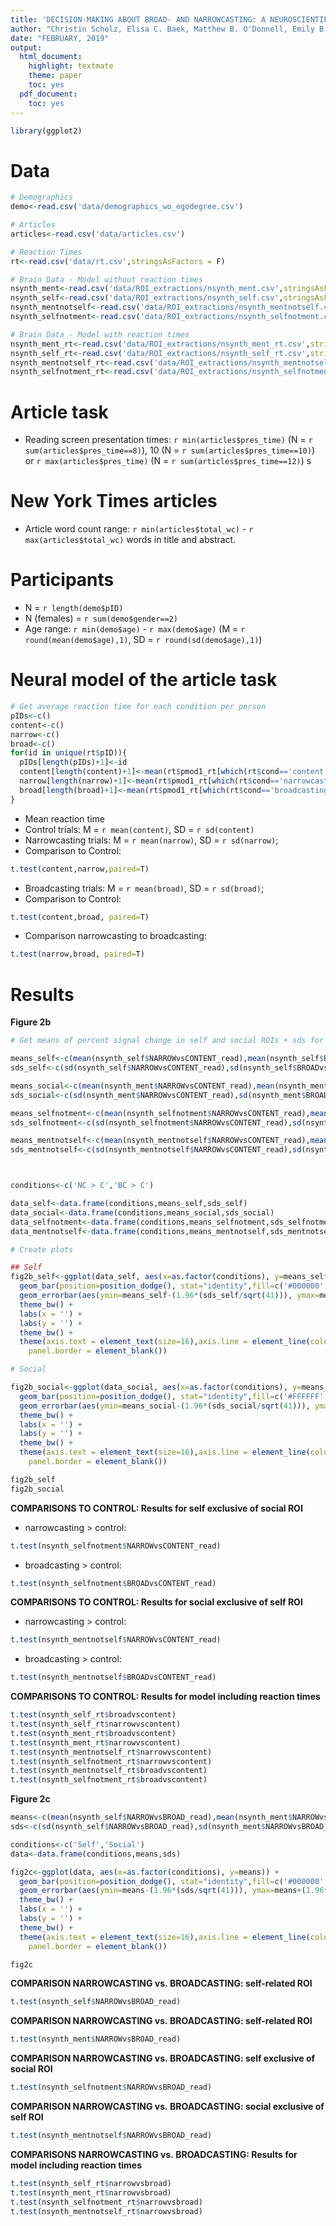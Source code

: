 ```yaml
---
title: 'DECISION-MAKING ABOUT BROAD- AND NARROWCASTING: A NEUROSCIENTIFIC PERSPECTIVE'
author: "Christin Scholz, Elisa C. Baek, Matthew B. O'Donnell, Emily B. Falk"
date: "FEBRUARY, 2019"
output:
  html_document:
    highlight: textmate
    theme: paper
    toc: yes
  pdf_document:
    toc: yes
---
```


```r
library(ggplot2)
```


# Data
```r
# Demographics
demo<-read.csv('data/demographics_wo_egodegree.csv')

# Articles
articles<-read.csv('data/articles.csv')

# Reaction Times
rt<-read.csv('data/rt.csv',stringsAsFactors = F)

# Brain Data - Model without reaction times
nsynth_ment<-read.csv('data/ROI_extractions/nsynth_ment.csv',stringsAsFactors = F)
nsynth_self<-read.csv('data/ROI_extractions/nsynth_self.csv',stringsAsFactors = F)
nsynth_mentnotself<-read.csv('data/ROI_extractions/nsynth_mentnotself.csv',stringsAsFactors = F)
nsynth_selfnotment<-read.csv('data/ROI_extractions/nsynth_selfnotment.csv',stringsAsFactors = F)

# Brain Data - Model with reaction times
nsynth_ment_rt<-read.csv('data/ROI_extractions/nsynth_ment_rt.csv',stringsAsFactors = F)
nsynth_self_rt<-read.csv('data/ROI_extractions/nsynth_self_rt.csv',stringsAsFactors = F)
nsynth_mentnotself_rt<-read.csv('data/ROI_extractions/nsynth_mentnotself_rt.csv',stringsAsFactors = F)
nsynth_selfnotment_rt<-read.csv('data/ROI_extractions/nsynth_selfnotment_rt.csv',stringsAsFactors = F)
```


# Article task

* Reading screen presentation times: `r min(articles$pres_time)` (N = `r sum(articles$pres_time==8)`), 10 (N = `r sum(articles$pres_time==10)`) or `r max(articles$pres_time)` (N = `r sum(articles$pres_time==12)`) s

# New York Times articles 

* Article word count range: `r min(articles$total_wc)` - `r max(articles$total_wc)` words in title and abstract.

# Participants
* N = `r length(demo$pID)` 
* N (females) = `r sum(demo$gender==2)` 
* Age range: `r min(demo$age)` - `r max(demo$age)` (M = `r round(mean(demo$age),1)`, SD = `r round(sd(demo$age),1)`)

# Neural model of the article task

```r
# Get average reaction time for each condition per person
pIDs<-c()
content<-c()
narrow<-c()
broad<-c()
for(id in unique(rt$pID)){
  pIDs[length(pIDs)+1]<-id
  content[length(content)+1]<-mean(rt$pmod1_rt[which(rt$cond=='content' & rt$pID==id)],na.rm=T)
  narrow[length(narrow)+1]<-mean(rt$pmod1_rt[which(rt$cond=='narrowcasting' & rt$pID==id)],na.rm=T)
  broad[length(broad)+1]<-mean(rt$pmod1_rt[which(rt$cond=='broadcasting' & rt$pID==id)],na.rm=T)
}
```

* Mean reaction time 
* Control trials: M = `r mean(content)`, SD = `r sd(content)` 
* Narrowcasting trials: M = `r mean(narrow)`, SD = `r sd(narrow)`; 
* Comparison to Control: 
```r
t.test(content,narrow,paired=T)
``` 
* Broadcasting trials: M = `r mean(broad)`, SD = `r sd(broad)`; 
* Comparison to Control: 
```r
t.test(content,broad, paired=T)
```

* Comparison narrowcasting to broadcasting: 

```r
t.test(narrow,broad, paired=T)
```

# Results

__Figure 2b__
```r
# Get means of percent signal change in self and social ROIs + sds for error bars

means_self<-c(mean(nsynth_self$NARROWvsCONTENT_read),mean(nsynth_self$BROADvsCONTENT_read))
sds_self<-c(sd(nsynth_self$NARROWvsCONTENT_read),sd(nsynth_self$BROADvsCONTENT_read))

means_social<-c(mean(nsynth_ment$NARROWvsCONTENT_read),mean(nsynth_ment$BROADvsCONTENT_read))
sds_social<-c(sd(nsynth_ment$NARROWvsCONTENT_read),sd(nsynth_ment$BROADvsCONTENT_read))

means_selfnotment<-c(mean(nsynth_selfnotment$NARROWvsCONTENT_read),mean(nsynth_selfnotment$BROADvsCONTENT_read))
sds_selfnotment<-c(sd(nsynth_selfnotment$NARROWvsCONTENT_read),sd(nsynth_selfnotment$BROADvsCONTENT_read))

means_mentnotself<-c(mean(nsynth_mentnotself$NARROWvsCONTENT_read),mean(nsynth_mentnotself$BROADvsCONTENT_read))
sds_mentnotself<-c(sd(nsynth_mentnotself$NARROWvsCONTENT_read),sd(nsynth_mentnotself$BROADvsCONTENT_read))



conditions<-c('NC > C','BC > C')

data_self<-data.frame(conditions,means_self,sds_self)
data_social<-data.frame(conditions,means_social,sds_social)
data_selfnotment<-data.frame(conditions,means_selfnotment,sds_selfnotment)
data_mentnotself<-data.frame(conditions,means_mentnotself,sds_mentnotself)

# Create plots

## Self
fig2b_self<-ggplot(data_self, aes(x=as.factor(conditions), y=means_self)) +
  geom_bar(position=position_dodge(), stat="identity",fill=c('#000000','#000000'),color=c('#000000','#000000')) +
  geom_errorbar(aes(ymin=means_self-(1.96*(sds_self/sqrt(41))), ymax=means_self+(1.96*(sds_self/sqrt(41)))), width=.2,position=position_dodge(.9),color=('#646464'))+
  theme_bw() +
  labs(x = '') +
  labs(y = '') + 
  theme_bw() +
  theme(axis.text = element_text(size=16),axis.line = element_line(colour = "darkgrey"),
    panel.border = element_blank())

# Social

fig2b_social<-ggplot(data_social, aes(x=as.factor(conditions), y=means_social)) +
  geom_bar(position=position_dodge(), stat="identity",fill=c('#FFFFFF','#FFFFFF'),color=c('#000000','#000000')) +
  geom_errorbar(aes(ymin=means_social-(1.96*(sds_social/sqrt(41))), ymax=means_social+(1.96*(sds_social/sqrt(41)))), width=.2,position=position_dodge(.9))+
  theme_bw() +
  labs(x = '') +
  labs(y = '') + 
  theme_bw() +
  theme(axis.text = element_text(size=16),axis.line = element_line(colour = "darkgrey"),
    panel.border = element_blank())
```

```r
fig2b_self
fig2b_social
```

__COMPARISONS TO CONTROL: Results for self exclusive of social ROI__

* narrowcasting > control:  

```r
t.test(nsynth_selfnotment$NARROWvsCONTENT_read)
```

* broadcasting > control:  

```r
t.test(nsynth_selfnotment$BROADvsCONTENT_read)
```

__COMPARISONS TO CONTROL: Results for social exclusive of self ROI__

* narrowcasting > control: 
```r
t.test(nsynth_mentnotself$NARROWvsCONTENT_read)
```

* broadcasting > control: 
```r
t.test(nsynth_mentnotself$BROADvsCONTENT_read)
```

__COMPARISONS TO CONTROL: Results for model including reaction times__
```r
t.test(nsynth_self_rt$broadvscontent)
t.test(nsynth_self_rt$narrowvscontent)
t.test(nsynth_ment_rt$broadvscontent)
t.test(nsynth_ment_rt$narrowvscontent)
t.test(nsynth_mentnotself_rt$narrowvscontent)
t.test(nsynth_selfnotment_rt$narrowvscontent)
t.test(nsynth_mentnotself_rt$broadvscontent)
t.test(nsynth_selfnotment_rt$broadvscontent)
```

__Figure 2c__
```r
means<-c(mean(nsynth_self$NARROWvsBROAD_read),mean(nsynth_ment$NARROWvsBROAD_read))
sds<-c(sd(nsynth_self$NARROWvsBROAD_read),sd(nsynth_ment$NARROWvsBROAD_read))

conditions<-c('Self','Social')
data<-data.frame(conditions,means,sds)

fig2c<-ggplot(data, aes(x=as.factor(conditions), y=means)) +
  geom_bar(position=position_dodge(), stat="identity",fill=c('#000000','#FFFFFF'),color=c('#000000','#000000')) +
  geom_errorbar(aes(ymin=means-(1.96*(sds/sqrt(41))), ymax=means+(1.96*(sds/sqrt(41)))), width=.2,position=position_dodge(.9),color=c('#646464','#000000'))+
  theme_bw() +
  labs(x = '') +
  labs(y = '') + 
  theme_bw() +
  theme(axis.text = element_text(size=16),axis.line = element_line(colour = "darkgrey"),
    panel.border = element_blank())
```

```r
fig2c
```

__COMPARISON NARROWCASTING vs. BROADCASTING: self-related ROI__
```r
t.test(nsynth_self$NARROWvsBROAD_read)
```

__COMPARISON NARROWCASTING vs. BROADCASTING: self-related ROI__
```r
t.test(nsynth_ment$NARROWvsBROAD_read)
```

__COMPARISON NARROWCASTING vs. BROADCASTING: self exclusive of social ROI__
```r
t.test(nsynth_selfnotment$NARROWvsBROAD_read)
```

__COMPARISON NARROWCASTING vs. BROADCASTING: social exclusive of self ROI__
```r
t.test(nsynth_mentnotself$NARROWvsBROAD_read)
```

__COMPARISONS NARROWCASTING vs. BROADCASTING: Results for model including reaction times__
```r
t.test(nsynth_self_rt$narrowvsbroad)
t.test(nsynth_ment_rt$narrowvsbroad)
t.test(nsynth_selfnotment_rt$narrowvsbroad)
t.test(nsynth_mentnotself_rt$narrowvsbroad)
```